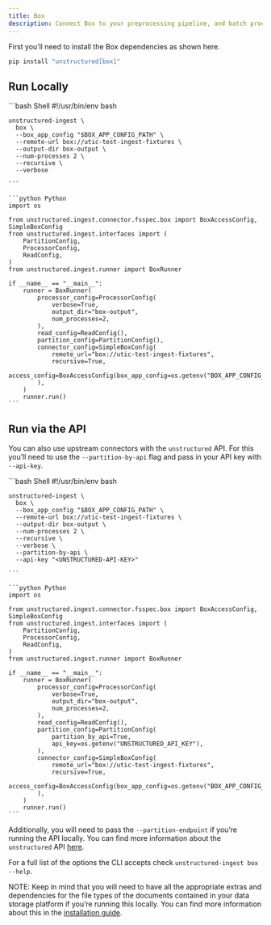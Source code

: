 ```yaml
---
title: Box 
description: Connect Box to your preprocessing pipeline, and batch process all your documents using `unstructured-ingest` to store structured outputs locally on your filesystem.
---
```


First you’ll need to install the Box dependencies as shown here.

```bash
pip install "unstructured[box]"

```


## Run Locally

<CodeGroup>
    ```bash Shell
    #!/usr/bin/env bash
    
    unstructured-ingest \
      box \
      --box_app_config "$BOX_APP_CONFIG_PATH" \
      --remote-url box://utic-test-ingest-fixtures \
      --output-dir box-output \
      --num-processes 2 \
      --recursive \
      --verbose
    
    ```
    
    ```python Python
    import os
    
    from unstructured.ingest.connector.fsspec.box import BoxAccessConfig, SimpleBoxConfig
    from unstructured.ingest.interfaces import (
        PartitionConfig,
        ProcessorConfig,
        ReadConfig,
    )
    from unstructured.ingest.runner import BoxRunner
    
    if __name__ == "__main__":
        runner = BoxRunner(
            processor_config=ProcessorConfig(
                verbose=True,
                output_dir="box-output",
                num_processes=2,
            ),
            read_config=ReadConfig(),
            partition_config=PartitionConfig(),
            connector_config=SimpleBoxConfig(
                remote_url="box://utic-test-ingest-fixtures",
                recursive=True,
                access_config=BoxAccessConfig(box_app_config=os.getenv("BOX_APP_CONFIG_PATH")),
            ),
        )
        runner.run()
    ```
        
</CodeGroup>



## Run via the API

You can also use upstream connectors with the `unstructured` API. For this you’ll need to use the `--partition-by-api` flag and pass in your API key with `--api-key`.

<CodeGroup>
    ```bash Shell
    #!/usr/bin/env bash
    
    unstructured-ingest \
      box \
      --box_app_config "$BOX_APP_CONFIG_PATH" \
      --remote-url box://utic-test-ingest-fixtures \
      --output-dir box-output \
      --num-processes 2 \
      --recursive \
      --verbose \
      --partition-by-api \
      --api-key "<UNSTRUCTURED-API-KEY>"
    
    ```
    
    ```python Python
    import os
    
    from unstructured.ingest.connector.fsspec.box import BoxAccessConfig, SimpleBoxConfig
    from unstructured.ingest.interfaces import (
        PartitionConfig,
        ProcessorConfig,
        ReadConfig,
    )
    from unstructured.ingest.runner import BoxRunner
    
    if __name__ == "__main__":
        runner = BoxRunner(
            processor_config=ProcessorConfig(
                verbose=True,
                output_dir="box-output",
                num_processes=2,
            ),
            read_config=ReadConfig(),
            partition_config=PartitionConfig(
                partition_by_api=True,
                api_key=os.getenv("UNSTRUCTURED_API_KEY"),
            ),
            connector_config=SimpleBoxConfig(
                remote_url="box://utic-test-ingest-fixtures",
                recursive=True,
                access_config=BoxAccessConfig(box_app_config=os.getenv("BOX_APP_CONFIG_PATH")),
            ),
        )
        runner.run()
    ```    
</CodeGroup>

Additionally, you will need to pass the `--partition-endpoint` if you’re running the API locally. You can find more information about the `unstructured` API [here](https://github.com/Unstructured-IO/unstructured-api).

For a full list of the options the CLI accepts check `unstructured-ingest box --help`.

NOTE: Keep in mind that you will need to have all the appropriate extras and dependencies for the file types of the documents contained in your data storage platform if you’re running this locally. You can find more information about this in the [installation guide](/installation/overview).